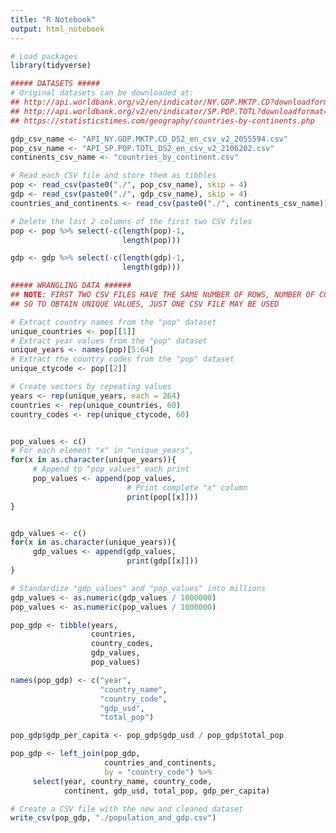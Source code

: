 ```yaml
---
title: "R Notebook"
output: html_notebook
---
```

```r
# Load packages
library(tidyverse)

##### DATASETS #####
# Original datasets can be downloaded at:
## http://api.worldbank.org/v2/en/indicator/NY.GDP.MKTP.CD?downloadformat=csv
## http://api.worldbank.org/v2/en/indicator/SP.POP.TOTL?downloadformat=csv
## https://statisticstimes.com/geography/countries-by-continents.php

gdp_csv_name <- "API_NY.GDP.MKTP.CD_DS2_en_csv_v2_2055594.csv"
pop_csv_name <- "API_SP.POP.TOTL_DS2_en_csv_v2_2106202.csv"
continents_csv_name <- "countries_by_continent.csv"

# Read each CSV file and store them as tibbles
pop <- read_csv(paste0("./", pop_csv_name), skip = 4)
gdp <- read_csv(paste0("./", gdp_csv_name), skip = 4)
countries_and_continents <- read_csv(paste0("./", continents_csv_name))

# Delete the last 2 columns of the first two CSV files
pop <- pop %>% select(-c(length(pop)-1,
                         length(pop)))

gdp <- gdp %>% select(-c(length(gdp)-1,
                         length(gdp)))

##### WRANGLING DATA ######
## NOTE: FIRST TWO CSV FILES HAVE THE SAME NUMBER OF ROWS, NUMBER OF COLUMNS AND COLUMN NAMES
## SO TO OBTAIN UNIQUE VALUES, JUST ONE CSV FILE MAY BE USED

# Extract country names from the "pop" dataset
unique_countries <- pop[[1]]
# Extract year values from the "pop" dataset
unique_years <- names(pop)[5:64]
# Extract the country codes from the "pop" dataset
unique_ctycode <- pop[[2]]

# Create vectors by repeating values
years <- rep(unique_years, each = 264)
countries <- rep(unique_countries, 60)
country_codes <- rep(unique_ctycode, 60)


pop_values <- c()
# For each element "x" in "unique_years", 
for(x in as.character(unique_years)){
     # Append to "pop_values" each print
     pop_values <- append(pop_values, 
                          # Print complete "x" column
                          print(pop[[x]]))
}


gdp_values <- c()
for(x in as.character(unique_years)){
     gdp_values <- append(gdp_values, 
                          print(gdp[[x]]))
}

# Standardize "gdp_values" and "pop_values" into millions
gdp_values <- as.numeric(gdp_values / 1000000)
pop_values <- as.numeric(pop_values / 1000000)

pop_gdp <- tibble(years, 
                  countries, 
                  country_codes, 
                  gdp_values, 
                  pop_values)

names(pop_gdp) <- c("year", 
                    "country_name", 
                    "country_code", 
                    "gdp_usd", 
                    "total_pop")

pop_gdp$gdp_per_capita <- pop_gdp$gdp_usd / pop_gdp$total_pop

pop_gdp <- left_join(pop_gdp, 
                     countries_and_continents, 
                     by = "country_code") %>% 
     select(year, country_name, country_code, 
            continent, gdp_usd, total_pop, gdp_per_capita)

# Create a CSV file with the new and cleaned dataset
write_csv(pop_gdp, "./population_and_gdp.csv")
```